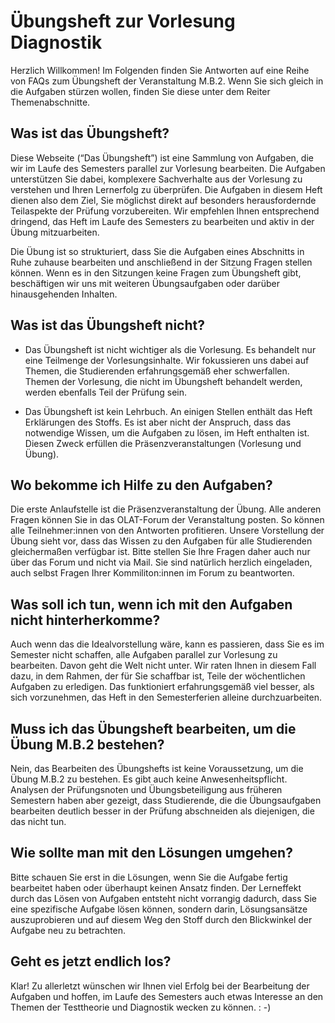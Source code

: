 # Übungsheft zur Vorlesung Diagnostik

Herzlich Willkommen! Im Folgenden finden Sie Antworten auf eine Reihe von FAQs zum Übungsheft der Veranstaltung M.B.2. Wenn Sie sich gleich in die Aufgaben stürzen wollen, finden Sie diese unter dem Reiter Themenabschnitte.

## Was ist das Übungsheft?

Diese Webseite ("Das Übungsheft") ist eine Sammlung von Aufgaben, die wir im Laufe des Semesters parallel zur Vorlesung bearbeiten. Die Aufgaben unterstützen Sie dabei, komplexere Sachverhalte aus der Vorlesung zu verstehen und Ihren Lernerfolg zu überprüfen. Die Aufgaben in diesem Heft dienen also dem Ziel, Sie möglichst direkt auf besonders herausfordernde Teilaspekte der Prüfung vorzubereiten. Wir empfehlen Ihnen entsprechend dringend, das Heft im Laufe des Semesters zu bearbeiten und aktiv in der Übung mitzuarbeiten.

Die Übung ist so strukturiert, dass Sie die Aufgaben eines Abschnitts in Ruhe zuhause bearbeiten und anschließend in der Sitzung Fragen stellen können. Wenn es in den Sitzungen keine Fragen zum Übungsheft gibt, beschäftigen wir uns mit weiteren Übungsaufgaben oder darüber hinausgehenden Inhalten.

## Was ist das Übungsheft nicht?

- Das Übungsheft ist nicht wichtiger als die Vorlesung. Es behandelt nur eine Teilmenge der Vorlesungsinhalte. Wir fokussieren uns dabei auf Themen, die Studierenden erfahrungsgemäß eher schwerfallen. Themen der Vorlesung, die nicht im Übungsheft behandelt werden, werden ebenfalls Teil der Prüfung sein.

- Das Übungsheft ist kein Lehrbuch. An einigen Stellen enthält das Heft Erklärungen des Stoffs. Es ist aber nicht der Anspruch, dass das notwendige Wissen, um die Aufgaben zu lösen, im Heft enthalten ist. Diesen Zweck erfüllen die Präsenzveranstaltungen (Vorlesung und Übung).

## Wo bekomme ich Hilfe zu den Aufgaben?

Die erste Anlaufstelle ist die Präsenzveranstaltung der Übung. Alle anderen Fragen können Sie in das OLAT-Forum der Veranstaltung posten. So können alle Teilnehmer:innen von den Antworten profitieren. Unsere Vorstellung der Übung sieht vor, dass das Wissen zu den Aufgaben für alle Studierenden gleichermaßen verfügbar ist. Bitte stellen Sie Ihre Fragen daher auch nur über das Forum und nicht via Mail. Sie sind natürlich herzlich eingeladen, auch selbst Fragen Ihrer Kommiliton:innen im Forum zu beantworten.

## Was soll ich tun, wenn ich mit den Aufgaben nicht hinterherkomme?

Auch wenn das die Idealvorstellung wäre, kann es passieren, dass Sie es im Semester nicht schaffen, alle Aufgaben parallel zur Vorlesung zu bearbeiten. Davon geht die Welt nicht unter. Wir raten Ihnen in diesem Fall dazu, in dem Rahmen, der für Sie schaffbar ist, Teile der wöchentlichen Aufgaben zu erledigen. Das funktioniert erfahrungsgemäß viel besser, als sich vorzunehmen, das Heft in den Semesterferien alleine durchzuarbeiten.

## Muss ich das Übungsheft bearbeiten, um die Übung M.B.2 bestehen?

Nein, das Bearbeiten des Übungshefts ist keine Voraussetzung, um die Übung M.B.2 zu bestehen. Es gibt auch keine Anwesenheitspflicht. Analysen der Prüfungsnoten und Übungsbeteiligung aus früheren Semestern haben aber gezeigt, dass Studierende, die die Übungsaufgaben bearbeiten deutlich besser in der Prüfung abschneiden als diejenigen, die das nicht tun.

## Wie sollte man mit den Lösungen umgehen?

Bitte schauen Sie erst in die Lösungen, wenn Sie die Aufgabe fertig bearbeitet haben oder überhaupt keinen Ansatz finden. Der Lerneffekt durch das Lösen von Aufgaben entsteht nicht vorrangig dadurch, dass Sie eine spezifische Aufgabe lösen können, sondern darin, Lösungsansätze auszuprobieren und auf diesem Weg den Stoff durch den Blickwinkel der Aufgabe neu zu betrachten.

## Geht es jetzt endlich los?

Klar! Zu allerletzt wünschen wir Ihnen viel Erfolg bei der Bearbeitung der Aufgaben und hoffen, im Laufe des Semesters auch etwas Interesse an den Themen der Testtheorie und Diagnostik wecken zu können. : -\)